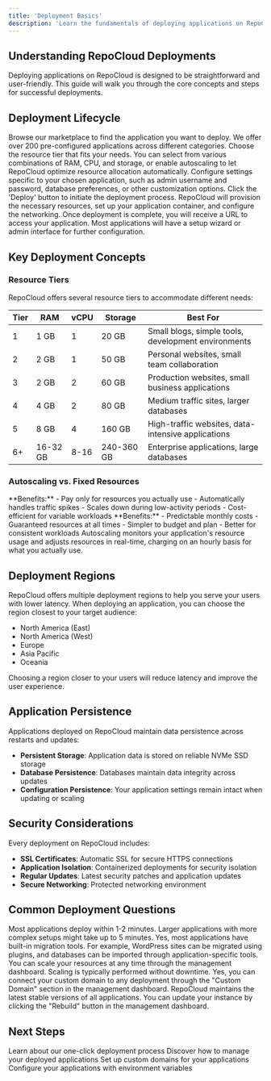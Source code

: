 ```yaml
---
title: 'Deployment Basics'
description: 'Learn the fundamentals of deploying applications on RepoCloud'
---
```


## Understanding RepoCloud Deployments

Deploying applications on RepoCloud is designed to be straightforward and user-friendly. This guide will walk you through the core concepts and steps for successful deployments.

## Deployment Lifecycle

<Steps>
  <Step title="Select an Application">
    Browse our marketplace to find the application you want to deploy. We offer over 200 pre-configured applications across different categories.
  </Step>
  <Step title="Configure Resources">
    Choose the resource tier that fits your needs. You can select from various combinations of RAM, CPU, and storage, or enable autoscaling to let RepoCloud optimize resource allocation automatically.
  </Step>
  <Step title="Application-Specific Settings">
    Configure settings specific to your chosen application, such as admin username and password, database preferences, or other customization options.
  </Step>
  <Step title="Deploy">
    Click the 'Deploy' button to initiate the deployment process. RepoCloud will provision the necessary resources, set up your application container, and configure the networking.
  </Step>
  <Step title="Access and Configure">
    Once deployment is complete, you will receive a URL to access your application. Most applications will have a setup wizard or admin interface for further configuration.
  </Step>
</Steps>

## Key Deployment Concepts

### Resource Tiers

RepoCloud offers several resource tiers to accommodate different needs:

| Tier | RAM | vCPU | Storage | Best For |
|------|-----|------|---------|----------|
| 1 | 1 GB | 1 | 20 GB | Small blogs, simple tools, development environments |
| 2 | 2 GB | 1 | 50 GB | Personal websites, small team collaboration |
| 3 | 2 GB | 2 | 60 GB | Production websites, small business applications |
| 4 | 4 GB | 2 | 80 GB | Medium traffic sites, larger databases |
| 5 | 8 GB | 4 | 160 GB | High-traffic websites, data-intensive applications |
| 6+ | 16-32 GB | 8-16 | 240-360 GB | Enterprise applications, large databases |

### Autoscaling vs. Fixed Resources

<CardGroup cols={2}>
  <Card title="Autoscaling" icon="chart-line">
    **Benefits:**
    - Pay only for resources you actually use
    - Automatically handles traffic spikes
    - Scales down during low-activity periods
    - Cost-efficient for variable workloads
  </Card>
  <Card title="Fixed Resources" icon="lock">
    **Benefits:**
    - Predictable monthly costs
    - Guaranteed resources at all times
    - Simpler to budget and plan
    - Better for consistent workloads
  </Card>
</CardGroup>

<Note>
  Autoscaling monitors your application's resource usage and adjusts resources in real-time, charging on an hourly basis for what you actually use.
</Note>

## Deployment Regions

RepoCloud offers multiple deployment regions to help you serve your users with lower latency. When deploying an application, you can choose the region closest to your target audience:

- North America (East)
- North America (West)
- Europe
- Asia Pacific
- Oceania

<Tip>
  Choosing a region closer to your users will reduce latency and improve the user experience.
</Tip>

## Application Persistence

Applications deployed on RepoCloud maintain data persistence across restarts and updates:

- **Persistent Storage**: Application data is stored on reliable NVMe SSD storage
- **Database Persistence**: Databases maintain data integrity across updates
- **Configuration Persistence**: Your application settings remain intact when updating or scaling

## Security Considerations

Every deployment on RepoCloud includes:

- **SSL Certificates**: Automatic SSL for secure HTTPS connections
- **Application Isolation**: Containerized deployments for security isolation
- **Regular Updates**: Latest security patches and application updates
- **Secure Networking**: Protected networking environment

## Common Deployment Questions

<AccordionGroup>
  <Accordion title="How long does deployment take?">
    Most applications deploy within 1-2 minutes. Larger applications with more complex setups might take up to 5 minutes.
  </Accordion>
  <Accordion title="Can I migrate my existing application?">
    Yes, most applications have built-in migration tools. For example, WordPress sites can be migrated using plugins, and databases can be imported through application-specific tools.
  </Accordion>
  <Accordion title="What happens if I need more resources?">
    You can scale your resources at any time through the management dashboard. Scaling is typically performed without downtime.
  </Accordion>
  <Accordion title="Can I use my own domain name?">
    Yes, you can connect your custom domain to any deployment through the "Custom Domain" section in the management dashboard.
  </Accordion>
  <Accordion title="How are applications updated?">
    RepoCloud maintains the latest stable versions of all applications. You can update your instance by clicking the "Rebuild" button in the management dashboard.
  </Accordion>
</AccordionGroup>

## Next Steps

<CardGroup>
  <Card title="One-Click Deployment" icon="rocket" href="/user-guide/one-click-deployment">
    Learn about our one-click deployment process
  </Card>
  <Card title="Managing Instances" icon="sliders" href="/user-guide/managing-instances">
    Discover how to manage your deployed applications
  </Card>
  <Card title="Custom Domains" icon="globe" href="/user-guide/custom-domains">
    Set up custom domains for your applications
  </Card>
  <Card title="Environment Variables" icon="gear" href="/user-guide/environment-variables">
    Configure your applications with environment variables
  </Card>
</CardGroup> 